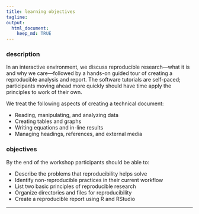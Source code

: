 ```yaml
---
title: learning objectives 
tagline: 
output: 
  html_document:
    keep_md: TRUE
---
```


[\\]: this is an Rmd comment

### description 

In an interactive environment, we discuss reproducible research---what it is and why we care---followed by a hands-on guided tour of creating a reproducible analysis and report. The software tutorials are self-paced; participants moving ahead more quickly should have time apply the principles to work of their own. 

We treat the following aspects of creating a technical document: 

- Reading, manipulating, and analyzing data 
- Creating tables and graphs 
- Writing equations and in-line results 
- Managing headings, references, and external media 

###  objectives 

By the end of the workshop participants should be able to: 

- Describe the problems that reproducibility helps solve 
- Identify non-reproducible practices in their current workflow 
- List two basic principles of reproducible research 
- Organize directories and files for reproducibility 
- Create a reproducible report using R and RStudio


--- 

